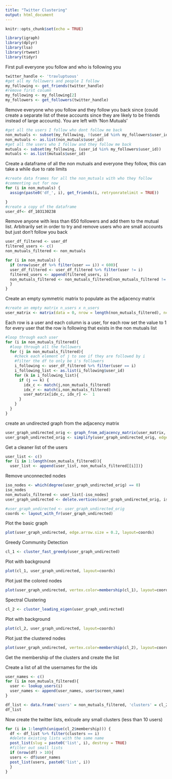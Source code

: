 ```yaml
---
title: "Twitter Clustering"
output: html_document
---
```


```r
knitr::opts_chunk$set(echo = TRUE)
```

```r
library(igraph)
library(dplyr)
library(lsa)
library(rtweet)
library(tidyr)
```

First pull everyone you follow and who is following you
```r
twitter_handle <- 'travluptuous'
#get all my followers and people I follow
my_following <- get_friends(twitter_handle)
#remove first column
my_following <- my_following[2]
my_followers <- get_followers(twitter_handle)

```

Remove everyone who you follow and they follow you back since (could create a separate list of these accounts since they are likely to be friends instead of large accounts). You are left with 'Non Mutuals'
```r
#get all the users I follow who dont follow me back
non_mutuals <- subset(my_following, !(user_id %in% my_followers$user_id))
non_mutuals <- as.list(non_mutuals$user_id)
#get all the users who I follow and they follow me back
mutuals <- subset(my_following, (user_id %in% my_followers$user_id))
mutuals <- as.list(mutuals$user_id)
```

Create a dataframe of all the non mutuals and everyone they follow, this can take a while due to rate limits
```r
#create data frames for all the non_mutuals with who they follow
#commenting out for now
for (i in non_mutuals) {
  assign(paste0('df_', i), get_friends(i, retryonratelimit = TRUE))

}
#create a copy of the dataframe
user_df<- df_103130238 


```

Remove anyone with less than 650 followers and add them to the mutual list. Arbitrarily set in order to try and remove users who are small accounts but just don't follow you back
```r
user_df_filtered <- user_df
filtered_users <- c()
non_mutuals_filtered <- non_mutuals
```

```r
for (i in non_mutuals) {
  if (nrow(user_df %>% filter(user == i)) < 600){
  user_df_filtered <- user_df_filtered %>% filter(user != i)
  filtered_users <- append(filtered_users, i)
  non_mutuals_filtered <- non_mutuals_filtered[non_mutuals_filtered != i]
  }
}

```

Create an empty symmetric matrix to populate as the adjacency matrix
```r
#create an empty matrix n_users x n_users
user_matrix <- matrix(data = 0, nrow = length(non_mutuals_filtered), ncol = length(non_mutuals_filtered))
```


Each row is a user and each column is a user, for each row set the value to 1 for every user that the row is following that exists in the non mutuals list
```r

#loop through each user
for (i in non_mutuals_filtered){
  #loop through all the followers 
  for (j in non_mutuals_filtered){
    #check each element of j to see if they are followed by i
    #filter the df to only be i's followers
    i_following <- user_df_filtered %>% filter(user == i)
    i_following_list <- as.list(i_following$user_id)
    for (k in i_following_list){
      if (j == k) {
        idx_c <- match(j,non_mutuals_filtered)
        idx_r <- match(i,non_mutuals_filtered)
        user_matrix[idx_c, idx_r] <-  1
      }
    }
  }
}
```

create an undirected graph from the adjacency matrix
```r
user_graph_undirected_orig <- graph_from_adjacency_matrix(user_matrix, mode = 'undirected')
user_graph_undirected_orig <- simplify(user_graph_undirected_orig, edge.attr.comb = 'sum')
```

Get a cleaner list of the users
```r
user_list <- c()
for (i in 1:length(non_mutuals_filtered)){
  user_list <- append(user_list, non_mutuals_filtered[[i]])}
```


Remove unconnected nodes
```r
iso_nodes <- which(degree(user_graph_undirected_orig) == 0)
iso_nodes
non_mutuals_filtered <- user_list[-iso_nodes]
user_graph_undirected <- delete.vertices(user_graph_undirected_orig, iso_nodes)

#user_graph_undirected <- user_graph_undirected_orig
coords <- layout_with_fr(user_graph_undirected)
```

Plot the basic graph
```r
plot(user_graph_undirected, edge.arrow.size = 0.2, layout=coords)
```


Greedy Community Detection

```r
cl_1 <- cluster_fast_greedy(user_graph_undirected)

```

Plot with background
```r
plot(cl_1, user_graph_undirected, layout=coords)
```
Plot just the colored nodes
```r
plot(user_graph_undirected, vertex.color=membership(cl_1), layout=coords)
```

Spectral Clustering

```r
cl_2 <- cluster_leading_eigen(user_graph_undirected)
```

Plot with background
```r
plot(cl_2, user_graph_undirected, layout=coords)
```

Plot just the clustered nodes
```r
plot(user_graph_undirected, vertex.color=membership(cl_2), layout=coords)
```


Get the membership of the clusters and create the list

Create a list of all the usernames for the ids
```r
user_names <- c()
for (i in non_mutuals_filtered){
  user <- lookup_users(i)
  user_names <- append(user_names, user$screen_name)
}
```

```r

df_list <- data.frame('users' = non_mutuals_filtered, 'clusters' = cl_2$membership, 'user_names' = user_names)
df_list
```

Now create the twitter lists, exlcude any small clusters (less than 10 users)
```r
for (i in 1:length(unique(cl_2$membership))) {
  df <- df_list %>% filter(clusters == i)
  #delete existing lists with the same name
  post_list(slug = paste0('list', i), destroy = TRUE)
  #filter out small lists
  if (nrow(df) > 10){
  users <- df$user_names
  post_list(users, paste0('list', i))
  }
}
```

